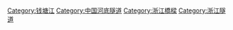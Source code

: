 <br />
[[Category:钱塘江|Category:钱塘江]]
[[Category:中国河底隧道|Category:中国河底隧道]]
[[Category:浙江橋樑|Category:浙江橋樑]]
[[Category:浙江隧道|Category:浙江隧道]]